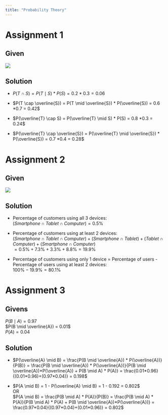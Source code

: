 ```yaml
---
title: "Probability Theory"
---
```


# Assignment 1
## Given
![](../../assets/img/Probability_Tree.png)

## Solution

* $P(T \cap S) = P(T \mid S) * P(S) = 0.2 *0.3 = 0.06$

* $P(T \cap \overline{S}) = P(T \mid \overline{S}) * P(\overline{S}) = 0.6 *0.7 = 0.42$

* $P(\overline{T} \cap S) = P(\overline{T} \mid S) * P(S) = 0.8 *0.3 = 0.24$

* $P(\overline{T} \cap \overline{S}) = P(\overline{T} \mid \overline{S}) * P(\overline{S}) = 0.7 *0.4 = 0.28$

# Assignment 2
## Given
![](../../assets/img/Venn_Diagram.png)

## Solution

* Percentage of customers using all 3 devices:  
$(Smartphone \cap Tablet \cap Computer) = 0.5\%$   

* Percentage of customers using at least 2 devices:  
$(Smartphone \cap Tablet \cap Computer) + (Smartphone \cap Tablet) +(Tablet \cap Computer) + (Smartphone \cap Computer)$   
$= 0.5\% + 7.3\% + 3.3\% + 8.8\% = 19.9\%$  

* Percentage of customers using only 1 device = Percentage of users - Percentage of users using at least 2 devices:  
$100\% - 19.9\% = 80.1\%$

# Assignment 3

## Givens

$P(B \mid A) = 0.97$  
$P(B \mid \overline{A}) = 0.01$  
$P(A) = 0.04$  

## Solution

* $P(\overline{A} \mid B) = \frac{P(B \mid \overline{A}) * P(\overline{A})}{P(B)} = \frac{P(B \mid \overline{A}) * P(\overline{A})}{P(B \mid \overline{A})*P(\overline{A}) + P(B \mid A) * P(A)} = \frac{0.01*0.96}{(0.01*0.96)+(0.97*0.04)} = 0.198$


* $P(A \mid B) = 1 - P(\overline{A} \mid B) = 1 - 0.192 = 0.802$  
OR  
$P(A \mid B) = \frac{P(B \mid A) * P(A)}{P(B)} = \frac{P(B \mid A) * P(A)}{P(B \mid A) * P(A) + P(B \mid \overline{A})*P(\overline{A})} = \frac{0.97*0.04}{(0.97*0.04)+(0.01*0.96)} = 0.802$

